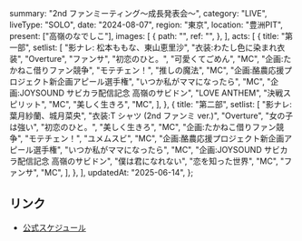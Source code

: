   summary: "2nd ファンミーティング〜成長発表会〜",
  category: "LIVE",
  liveType: "SOLO",
  date: "2024-08-07",
  region: "東京",
  location: "豊洲PIT",
  present: ["高嶺のなでしこ"],
  images: [
    {
      path: "",
      ref: "",
    },
  ],
  acts: [
    {
      title: "第一部",
      setlist: [
        "影ナレ: 松本ももな、東山恵里沙",
        "衣装:わたし色に染まれ衣装",
        "Overture",
        "ファンサ",
        "初恋のひと。",
        "可愛くてごめん",
        "MC",
        "企画:たかねこ借りファン競争",
        "モテチェン！",
        "推しの魔法",
        "MC",
        "企画:酪農応援プロジェクト新企画アピール選手権",
        "いつか私がママになったら",
        "MC",
        "企画:JOYSOUND サビカラ配信記念 高嶺のサビドン",
        "LOVE ANTHEM",
        "決戦スピリット",
        "MC",
        "美しく生きろ",
        "MC",
      ],
    },
    {
      title: "第二部",
      setlist: [
        "影ナレ: 葉月紗蘭、城月菜央",
        "衣装:T シャツ (2nd ファンミ ver.)",
        "Overture",
        "女の子は強い",
        "初恋のひと。",
        "美しく生きろ",
        "MC",
        "企画:たかねこ借りファン競争",
        "モテチェン！",
        "ユメムスビ",
        "MC",
        "企画:酪農応援プロジェクト新企画アピール選手権",
        "いつか私がママになったら",
        "MC",
        "企画:JOYSOUND サビカラ配信記念 高嶺のサビドン",
        "僕は君になれない",
        "恋を知った世界",
        "MC",
        "ファンサ",
        "MC",
      ],
    },
  ],
  updatedAt: "2025-06-14",
};

## リンク

- [公式スケジュール](https://takanenonadeshiko.jp/?p=2022)
